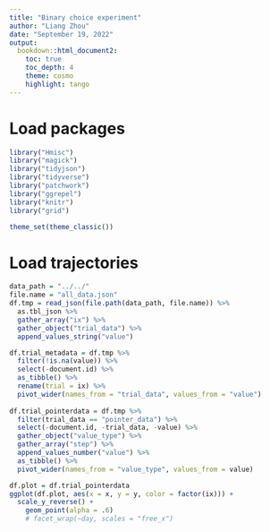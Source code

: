 ```yaml
---
title: "Binary choice experiment"
author: "Liang Zhou"
date: "September 19, 2022"
output:
  bookdown::html_document2:
    toc: true
    toc_depth: 4
    theme: cosmo
    highlight: tango
---
```


# Load packages 

```r
library("Hmisc")
library("magick")
library("tidyjson")
library("tidyverse")
library("patchwork")
library("ggrepel")
library("knitr")
library("grid")
```

```r
theme_set(theme_classic())
```

# Load trajectories

```r
data_path = "../../"
file.name = "all_data.json"
df.tmp = read_json(file.path(data_path, file.name)) %>%
  as.tbl_json %>% 
  gather_array("ix") %>%
  gather_object("trial_data") %>% 
  append_values_string("value")

df.trial_metadata = df.tmp %>% 
  filter(!is.na(value)) %>% 
  select(-document.id) %>% 
  as_tibble() %>% 
  rename(trial = ix) %>% 
  pivot_wider(names_from = "trial_data", values_from = "value")
  
df.trial_pointerdata = df.tmp %>% 
  filter(trial_data == "pointer_data") %>% 
  select(-document.id, -trial_data, -value) %>% 
  gather_object("value_type") %>% 
  gather_array("step") %>% 
  append_values_number("value") %>% 
  as_tibble() %>% 
  pivot_wider(names_from = "value_type", values_from = value)
```

```r
df.plot = df.trial_pointerdata
ggplot(df.plot, aes(x = x, y = y, color = factor(ix))) + 
  scale_y_reverse() +
    geom_point(alpha = .6)
    # facet_wrap(~day, scales = "free_x")
```




